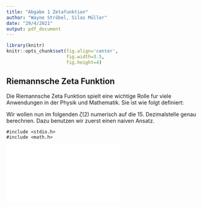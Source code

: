 ```yaml
---
title: "Abgabe 1 Zetafunktion"
author: "Wayne Ströbel, Silas Müller"
date: "29/4/2021"
output: pdf_document
---
```

```r
library(knitr)
knitr::opts_chunk$set(fig.align='center',
                      fig.width=3.5,
                      fig.height=4)
```

## Riemannsche Zeta Funktion

Die Riemannsche Zeta Funktion spielt eine wichtige Rolle fur viele Anwendungen in der Physik und Mathematik. Sie ist wie folgt definiert:

\begin{equation}
\zeta{(s)} = \sum_{k=1}^{\infty} \frac{1}{k^s},\hspace{35pt} s \in \mathbb{C} \textbackslash \{0\}
\end{equation}

Wir wollen nun im folgenden $\zeta{(2)}$ numerisch auf die 15. Dezimalstelle genau berechnen. Dazu benutzen wir zuerst einen naiven Ansatz. 

```{}
#include <stdio.h>
#include <math.h>
```

![](Konvergenzverhalten.pdf)



